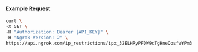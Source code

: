 
#### Example Request

```bash
curl \
-X GET \
-H "Authorization: Bearer {API_KEY}" \
-H "Ngrok-Version: 2" \
https://api.ngrok.com/ip_restrictions/ipx_32ELHRyPF0W9cTgHneQosfwYPm3
```
